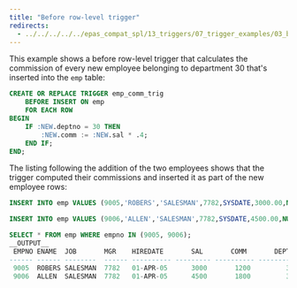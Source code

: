 ```yaml
---
title: "Before row-level trigger"
redirects:
  - ../../../../../epas_compat_spl/13_triggers/07_trigger_examples/03_before_row_level_trigger #generated for docs/epas/reorg-role-use-case-mode
---
```


<div id="before_row_level_trigger" class="registered_link"></div>

This example shows a before row-level trigger that calculates the commission of every new employee belonging to department 30 that's inserted into the `emp` table:

```sql
CREATE OR REPLACE TRIGGER emp_comm_trig
    BEFORE INSERT ON emp
    FOR EACH ROW
BEGIN
    IF :NEW.deptno = 30 THEN
        :NEW.comm := :NEW.sal * .4;
    END IF;
END;
```

The listing following the addition of the two employees shows that the trigger computed their commissions and inserted it as part of the new employee rows:

```sql
INSERT INTO emp VALUES (9005,'ROBERS','SALESMAN',7782,SYSDATE,3000.00,NULL,30);

INSERT INTO emp VALUES (9006,'ALLEN','SALESMAN',7782,SYSDATE,4500.00,NULL,30);

SELECT * FROM emp WHERE empno IN (9005, 9006);
__OUTPUT__
 EMPNO ENAME  JOB       MGR    HIREDATE       SAL       COMM       DEPTNO
------ ------ --------  ------ ---------- --------- ---------- -------------
 9005  ROBERS SALESMAN  7782   01-APR-05      3000       1200         30
 9006  ALLEN  SALESMAN  7782   01-APR-05      4500       1800         30
```
